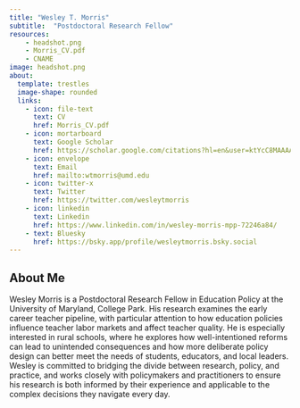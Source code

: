 ```yaml
---
title: "Wesley T. Morris"
subtitle:  "Postdoctoral Research Fellow"
resources: 
    - headshot.png
    - Morris_CV.pdf
    - CNAME
image: headshot.png
about:
  template: trestles
  image-shape: rounded
  links:
    - icon: file-text
      text: CV
      href: Morris_CV.pdf
    - icon: mortarboard
      text: Google Scholar
      href: https://scholar.google.com/citations?hl=en&user=ktYcC8MAAAAJ&view_op=list_works&authuser=5&gmla=AH70aAWVyVJkXi7NWJQBqNzgLmUIHMp1BeJhLZbRPnf2S7CC718HviNud1FttDOMRthIlc1Uk9nKmh6UqikZp6jzrJmJ3KDwsfBwqg
    - icon: envelope
      text: Email
      href: mailto:wtmorris@umd.edu
    - icon: twitter-x
      text: Twitter
      href: https://twitter.com/wesleytmorris
    - icon: linkedin
      text: Linkedin
      href: https://www.linkedin.com/in/wesley-morris-mpp-72246a84/
    - text: Bluesky
      href: https://bsky.app/profile/wesleytmorris.bsky.social
---
```

## About Me
Wesley Morris is a Postdoctoral Research Fellow in Education Policy at the University of Maryland, College Park. His research examines the early career teacher pipeline, with particular attention to how education policies influence teacher labor markets and affect teacher quality. He is especially interested in rural schools, where he explores how well-intentioned reforms can lead to unintended consequences and how more deliberate policy design can better meet the needs of students, educators, and local leaders. Wesley is committed to bridging the divide between research, policy, and practice, and works closely with policymakers and practitioners to ensure his research is both informed by their experience and applicable to the complex decisions they navigate every day.

